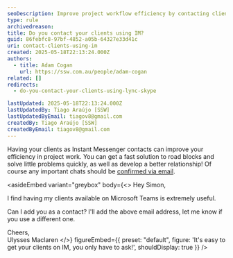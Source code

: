 ```yaml
---
seoDescription: Improve project workflow efficiency by contacting clients via Skype or Instant Messenger to resolve roadblocks and build relationships.
type: rule
archivedreason:
title: Do you contact your clients using IM?
guid: 86febfc8-97bf-4852-a05b-64327e33d41c
uri: contact-clients-using-im
created: 2025-05-18T22:13:24.000Z
authors:
  - title: Adam Cogan
    url: https://ssw.com.au/people/adam-cogan
related: []
redirects:
  - do-you-contact-your-clients-using-lync-skype

lastUpdated: 2025-05-18T22:13:24.000Z
lastUpdatedBy: Tiago Araújo [SSW]
lastUpdatedByEmail: tiagov8@gmail.com
createdBy: Tiago Araújo [SSW]
createdByEmail: tiagov8@gmail.com
---
```


Having your clients as Instant Messenger contacts can improve your efficiency in project work. You can get a fast solution to road blocks and solve little problems quickly, as well as develop a better relationship!
Of course any important chats should be [confirmed via email](/as-per-our-conversation-emails).

<asideEmbed
  variant="greybox"
  body={<>
    Hey Simon,

I find having my clients available on Microsoft Teams is extremely useful.

Can I add you as a contact? I'll add the above email address, let me know if you use a different one.

Cheers,\
Ulysses Maclaren
  </>}
  figureEmbed={{
    preset: "default",
    figure: 'It\'s easy to get your clients on IM, you only have to ask!',
    shouldDisplay: true
  }}
/>
